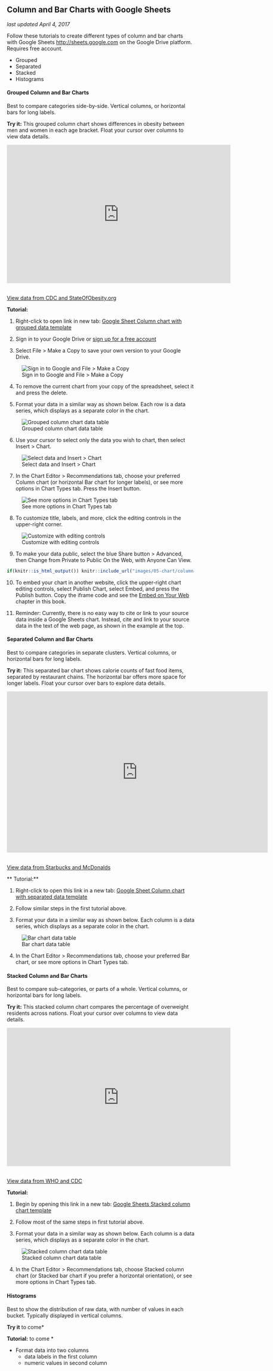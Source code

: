 ## Column and Bar Charts with Google Sheets {#column-bar-google}
*last updated April 4, 2017*

Follow these tutorials to create different types of column and bar charts with Google Sheets <http://sheets.google.com> on the Google Drive platform. Requires free account.

- Grouped
- Separated
- Stacked
- Histograms

#### Grouped Column and Bar Charts {-}
Best to compare categories side-by-side. Vertical columns, or horizontal bars for long labels.

**Try it:** This grouped column chart shows differences in obesity between men and women in each age bracket. Float your cursor over columns to view data details.

<iframe width="600" height="371" seamless frameborder="0" scrolling="no" src="https://docs.google.com/spreadsheets/d/1ltA9siijVSDkTE3fzB3UaWHO7dotBIrGH4R9wI_Qyqw/pubchart?oid=787918829&amp;format=interactive"></iframe><a href="https://docs.google.com/spreadsheets/d/1ltA9siijVSDkTE3fzB3UaWHO7dotBIrGH4R9wI_Qyqw/edit#gid=1017658845"><br>View data from CDC and StateOfObesity.org</a>

**Tutorial:**

1) Right-click to open link in new tab: [Google Sheet Column chart with grouped data template](https://docs.google.com/spreadsheets/d/1ltA9siijVSDkTE3fzB3UaWHO7dotBIrGH4R9wI_Qyqw/)

2) Sign in to your Google Drive or [sign up for a free account](http://sheets.google.com)

3) Select File > Make a Copy to save your own version to your Google Drive.

![Sign in to Google and File > Make a Copy](images/05-chart/column-make-copy.png)

4) To remove the current chart from your copy of the spreadsheet, select it and press the delete.

5) Format your data in a similar way as shown below. Each row is a data series, which displays as a separate color in the chart.

![Grouped column chart data table](images/05-chart/grouped-column-chart-data.png)

6)  Use your cursor to select only the data you wish to chart, then select Insert > Chart.

![Select data and Insert > Chart](images/05-chart/column-insert-chart.png)

7) In the Chart Editor > Recommendations tab, choose your preferred Column chart (or horizontal Bar chart for longer labels), or see more options in Chart Types tab. Press the Insert button.

![See more options in Chart Types tab](images/05-chart/column-chart-types.png)

8) To customize title, labels, and more, click the editing controls in the upper-right corner.

![Customize with editing controls](images/05-chart/column-edit-chart.png)

9) To make your data public, select the blue Share button > Advanced, then Change from Private to Public On the Web, with Anyone Can View.

```r
if(knitr::is_html_output()) knitr::include_url("images/05-chart/column-share.gif") else knitr::include_graphics("images/placeholder.jpg")
```

10) To embed your chart in another website, click the upper-right chart editing controls, select Publish Chart, select Embed, and press the Publish button. Copy the iframe code and see the [Embed on Your Web](embed.html) chapter in this book.

11) Reminder: Currently, there is no easy way to cite or link to your source data inside a Google Sheets chart. Instead, cite and link to your source data in the text of the web page, as shown in the example at the top.

#### Separated Column and Bar Charts {-}
Best to compare categories in separate clusters. Vertical columns, or horizontal bars for long labels.

**Try it:** This separated bar chart shows calorie counts of fast food items, separated by restaurant chains. The horizontal bar offers more space for longer labels. Float your cursor over bars to explore data details.

<iframe width="700" height="432" seamless frameborder="0" scrolling="no" src="https://docs.google.com/spreadsheets/d/1LGUYaVLoRcOiB8KcXb3Rn7LRj0exnUQYOy58LrkGPAk/pubchart?oid=1270431574&amp;format=interactive"></iframe><a href="https://docs.google.com/spreadsheets/d/1LGUYaVLoRcOiB8KcXb3Rn7LRj0exnUQYOy58LrkGPAk/edit#gid=956322126"><br>View data from Starbucks and McDonalds</a>

** Tutorial:**

1) Right-click to open this link in a new tab: [Google Sheet Column chart with separated data template](https://docs.google.com/spreadsheets/d/1LGUYaVLoRcOiB8KcXb3Rn7LRj0exnUQYOy58LrkGPAk/)

2) Follow similar steps in the first tutorial above.

3) Format your data in a similar way as shown below. Each column is a data series, which displays as a separate color in the chart.

![Bar chart data table](images/05-chart/bar-chart-data.png)

4) In the Chart Editor > Recommendations tab, choose your preferred Bar chart, or see more options in Chart Types tab.

#### Stacked Column and Bar Charts {-}
Best to compare sub-categories, or parts of a whole. Vertical columns, or horizontal bars for long labels.

**Try it:** This stacked column chart compares the percentage of overweight residents across nations. Float your cursor over columns to view data details.

<iframe width="600" height="371" seamless frameborder="0" scrolling="no" src="https://docs.google.com/spreadsheets/d/1WS11EK33JCmvCRzSDh9UpP6R7Z2sHglF7ve5iJL6eZk/pubchart?oid=307057605&amp;format=interactive"></iframe><a href="https://docs.google.com/spreadsheets/d/1WS11EK33JCmvCRzSDh9UpP6R7Z2sHglF7ve5iJL6eZk/edit#gid=735710691"><br>View data from WHO and CDC</a>

**Tutorial:**

1) Begin by opening this link in a new tab: [Google Sheets Stacked column chart template](https://docs.google.com/spreadsheets/d/1WS11EK33JCmvCRzSDh9UpP6R7Z2sHglF7ve5iJL6eZk/)

2) Follow most of the same steps in first tutorial above.

3) Format your data in a similar way as shown below. Each column is a data series, which displays as a separate color in the chart.

![Stacked column chart data table](images/05-chart/stacked-column-data.png)

4) In the Chart Editor > Recommendations tab, choose Stacked column chart (or Stacked bar chart if you prefer a horizontal orientation), or see more options in Chart Types tab.

#### Histograms {-}
Best to show the distribution of raw data, with number of values in each bucket. Typically displayed in vertical columns.

**Try it**   to come*

**Tutorial:**  to come *

- Format data into two columns
  - data labels in the first column
  - numeric values in second column
